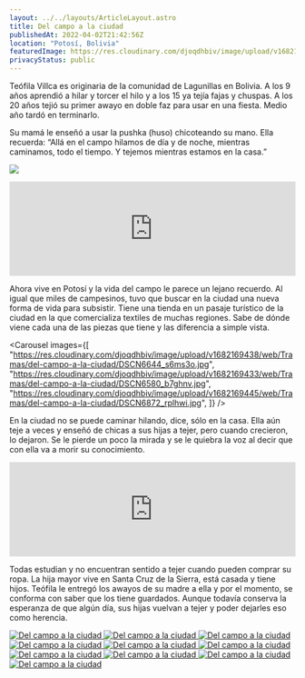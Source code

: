 ```yaml
---
layout: ../../layouts/ArticleLayout.astro
title: Del campo a la ciudad
publishedAt: 2022-04-02T21:42:56Z
location: "Potosí, Bolivia"
featuredImage: https://res.cloudinary.com/djoqdhbiv/image/upload/v1682169447/web/Tramas/del-campo-a-la-ciudad/DSCN6859_j8o9bx.jpg
privacyStatus: public
---
```



Teófila Villca es originaria de la comunidad de Lagunillas en Bolivia. A los 9 años aprendió a hilar y torcer el hilo y a los 15 ya tejía fajas y chuspas. A los 20 años tejió su primer awayo en doble faz para usar en una fiesta. Medio año tardó en terminarlo.

Su mamá le enseñó a usar la pushka (huso) chicoteando su mano. Ella recuerda: “Allá en el campo hilamos de día y de noche, mientras caminamos, todo el tiempo. Y tejemos mientras estamos en la casa.”

<img
  class="mx-auto w-full max-w-2xl my-12"
  src="https://res.cloudinary.com/djoqdhbiv/image/upload/v1682169444/web/Tramas/del-campo-a-la-ciudad/DSCN6793_xedkoq.jpg"
/>

<p></p>

<iframe
  class="max-w-4xl mx-auto"
  src="https://w.soundcloud.com/player/?url=https%3A//api.soundcloud.com/tracks/628099164&amp;color=%23444444&amp;auto_play=false&amp;hide_related=false&amp;show_comments=true&amp;show_user=true&amp;show_reposts=false&amp;show_teaser=true"
  width="100%"
  height="166"
  frameborder="no"
  scrolling="no"
></iframe>

Ahora vive en Potosí y la vida del campo le parece un lejano recuerdo. Al igual que miles de campesinos, tuvo que buscar en la ciudad una nueva forma de vida para subsistir. Tiene una tienda en un pasaje turístico de la ciudad en la que comercializa textiles de muchas regiones. Sabe de dónde viene cada una de las piezas que tiene y las diferencia a simple vista.

<Carousel
  images={[
    "https://res.cloudinary.com/djoqdhbiv/image/upload/v1682169438/web/Tramas/del-campo-a-la-ciudad/DSCN6644_s6ms3o.jpg",
    "https://res.cloudinary.com/djoqdhbiv/image/upload/v1682169433/web/Tramas/del-campo-a-la-ciudad/DSCN6580_b7ghnv.jpg",
    "https://res.cloudinary.com/djoqdhbiv/image/upload/v1682169445/web/Tramas/del-campo-a-la-ciudad/DSCN6872_rplhwi.jpg",
  ]}
/>

En la ciudad no se puede caminar hilando, dice, sólo en la casa. Ella aún teje a veces y enseñó de chicas a sus hijas a tejer, pero cuando crecieron, lo dejaron. Se le pierde un poco la mirada y se le quiebra la voz al decir que con ella va a morir su conocimiento.

<iframe
  class="max-w-4xl mx-auto"
  src="https://w.soundcloud.com/player/?url=https%3A//api.soundcloud.com/tracks/628099059&amp;color=%23444444&amp;auto_play=false&amp;hide_related=false&amp;show_comments=true&amp;show_user=true&amp;show_reposts=false&amp;show_teaser=true"
  width="100%"
  height="166"
  frameborder="no"
  scrolling="no"
></iframe>

Todas estudian y no encuentran sentido a tejer cuando pueden comprar su ropa. La hija mayor vive en Santa Cruz de la Sierra, está casada y tiene hijos. Teófila le entregó los awayos de su madre a ella y por el momento, se conforma con saber que los tiene guardados. Aunque todavía conserva la esperanza de que algún día, sus hijas vuelvan a tejer y poder dejarles eso como herencia.

<CustomGallery columns="md:grid-cols-3">
  <a class="glightbox md:row-span-2" href="https://res.cloudinary.com/djoqdhbiv/image/upload/v1682169432/web/Tramas/del-campo-a-la-ciudad/DSCN6794_geyaec.jpg">
    <Image
      alt="Del campo a la ciudad"
      src="https://res.cloudinary.com/djoqdhbiv/image/upload/v1682169432/web/Tramas/del-campo-a-la-ciudad/DSCN6794_geyaec.jpg"
      width={300}
      height={500}
      class="object-cover object-right w-full h-full"
      format="webp"
    />
  </a>
   <a class="glightbox" href="https://res.cloudinary.com/djoqdhbiv/image/upload/v1682169444/web/Tramas/del-campo-a-la-ciudad/DSCN6809_lgxv7f.jpg">
    <Image
      alt="Del campo a la ciudad"
      src="https://res.cloudinary.com/djoqdhbiv/image/upload/v1682169444/web/Tramas/del-campo-a-la-ciudad/DSCN6809_lgxv7f.jpg"
      width={510}
      height={500}
      class="object-cover w-full "
      format="webp"
    />
  </a>
   <a class="glightbox" href="https://res.cloudinary.com/djoqdhbiv/image/upload/v1682169437/web/Tramas/del-campo-a-la-ciudad/DSCN6819_jmdhko.jpg">
    <Image
      alt="Del campo a la ciudad"
      src="https://res.cloudinary.com/djoqdhbiv/image/upload/v1682169437/web/Tramas/del-campo-a-la-ciudad/DSCN6819_jmdhko.jpg"
      width={510}
      height={500}
      class="object-cover w-full "
      format="webp"
    />
  </a>
   <a class="glightbox" href="https://res.cloudinary.com/djoqdhbiv/image/upload/v1682169444/web/Tramas/del-campo-a-la-ciudad/DSCN6821_rkj0zx.jpg">
    <Image
      alt="Del campo a la ciudad"
      src="https://res.cloudinary.com/djoqdhbiv/image/upload/v1682169444/web/Tramas/del-campo-a-la-ciudad/DSCN6821_rkj0zx.jpg"
      width={510}
      height={500}
      class="object-cover w-full "
      format="webp"
    />
  </a>

   <a class="glightbox" href="https://res.cloudinary.com/djoqdhbiv/image/upload/v1682169438/web/Tramas/del-campo-a-la-ciudad/DSCN6826_to7dsi.jpg">
    <Image
      alt="Del campo a la ciudad"
      src="https://res.cloudinary.com/djoqdhbiv/image/upload/v1682169438/web/Tramas/del-campo-a-la-ciudad/DSCN6826_to7dsi.jpg"
      width={510}
      height={500}
      class="object-cover w-full "
      format="webp"
    />
  </a>
   <a class="glightbox" href="https://res.cloudinary.com/djoqdhbiv/image/upload/v1682169435/web/Tramas/del-campo-a-la-ciudad/DSCN6839_js8yin.jpg">
    <Image
      alt="Del campo a la ciudad"
      src="https://res.cloudinary.com/djoqdhbiv/image/upload/v1682169435/web/Tramas/del-campo-a-la-ciudad/DSCN6839_js8yin.jpg"
      width={510}
      height={500}
      class="object-cover w-full "
      format="webp"
    />
  </a>
   <a class="glightbox" href="https://res.cloudinary.com/djoqdhbiv/image/upload/v1682169438/web/Tramas/del-campo-a-la-ciudad/DSCN6840_pb1hsz.jpg">
    <Image
      alt="Del campo a la ciudad"
      src="https://res.cloudinary.com/djoqdhbiv/image/upload/v1682169438/web/Tramas/del-campo-a-la-ciudad/DSCN6840_pb1hsz.jpg"
      width={510}
      height={500}
      class="object-cover w-full "
      format="webp"
    />
  </a>
   <a class="glightbox" href="https://res.cloudinary.com/djoqdhbiv/image/upload/v1682169446/web/Tramas/del-campo-a-la-ciudad/DSCN6901_jf28kc.jpg">
    <Image
      alt="Del campo a la ciudad"
      src="https://res.cloudinary.com/djoqdhbiv/image/upload/v1682169446/web/Tramas/del-campo-a-la-ciudad/DSCN6901_jf28kc.jpg"
      width={510}
      height={500}
      class="object-cover w-full "
      format="webp"
    />
  </a>
       <a class="glightbox" href="https://res.cloudinary.com/djoqdhbiv/image/upload/v1682169447/web/Tramas/del-campo-a-la-ciudad/DSCN6859_j8o9bx.jpg">
    <Image
      alt="Del campo a la ciudad"
      src="https://res.cloudinary.com/djoqdhbiv/image/upload/v1682169447/web/Tramas/del-campo-a-la-ciudad/DSCN6859_j8o9bx.jpg"
      width={510}
      height={500}
      class="object-cover w-full h-64"
      format="webp"
    />
  </a>
   <a class="glightbox md:col-span-2" href="https://res.cloudinary.com/djoqdhbiv/image/upload/v1682169443/web/Tramas/del-campo-a-la-ciudad/DSCN6860_ai6yah.jpg">
    <Image
      alt="Del campo a la ciudad"
      src="https://res.cloudinary.com/djoqdhbiv/image/upload/v1682169443/web/Tramas/del-campo-a-la-ciudad/DSCN6860_ai6yah.jpg"
      width={510}
      height={500}
      class="object-cover w-full h-64"
      format="webp"
    />
  </a>

</CustomGallery>
